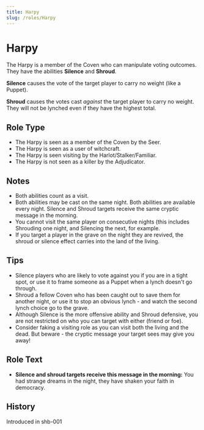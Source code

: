 ```yaml
---
title: Harpy
slug: /roles/Harpy
---
```


# Harpy

The Harpy is a member of the Coven who can manipulate voting outcomes. They have the abilities **Silence** and **Shroud**.

**Silence** causes the vote of the target player to carry no weight (like a Puppet).

**Shroud** causes the votes cast _against_ the target player to carry no weight. They will not be lynched even if they have the highest total.

## Role Type

- The Harpy is seen as a member of the Coven by the Seer.
- The Harpy is seen as a user of witchcraft.
- The Harpy is seen visiting by the Harlot/Stalker/Familiar.
- The Harpy is not seen as a killer by the Adjudicator.

## Notes

- Both abilities count as a visit.
- Both abilities may be cast on the same night. Both abilities are available every night. Silence and Shroud targets receive the same cryptic message in the morning.
- You cannot visit the same player on consecutive nights (this includes Shrouding one night, and Silencing the next, for example.
- If you target a player in the grave on the night they are revived, the shroud or silence effect carries into the land of the living.

## Tips

- Silence players who are likely to vote against you if you are in a tight spot, or use it to frame someone as a Puppet when a lynch doesn't go through.
- Shroud a fellow Coven who has been caught out to save them for another night, or use it to stop an obvious lynch - and watch the second lynch choice go to the grave.
- Although Silence is the more offensive ability and Shroud defensive, you are not restricted on who you can target with either (friend or foe).
- Consider faking a visiting role as you can visit both the living and the dead. But beware - the cryptic message your target sees may give you away!

## Role Text

- **Silence and shroud targets receive this message in the morning:** You had strange dreams in the night, they have shaken your faith in democracy.

## History

<timeline>
  <event interval="2017-10-19">Introduced in shb-001</event>
</timeline>
